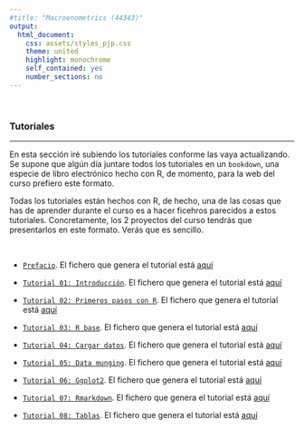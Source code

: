 ```yaml
---
#title: "Macroenometrics (44343)"
output:
  html_document:
    css: assets/styles_pjp.css
    theme: united
    highlight: monochrome 
    self_contained: yes
    number_sections: no
---
```


<br>

### Tutoriales

-------------------

En esta sección iré subiendo los tutoriales conforme las vaya actualizando. Se supone que algún día juntare todos los tutoriales en un `bookdown`, una especie de libro electrónico hecho con R, de momento, para la web del curso prefiero este formato.

Todas los tutoriales están hechos con R, de hecho, una de las cosas que has de aprender durante el curso es a hacer ficehros parecidos a estos tutoriales. Concretamente, los 2 proyectos del curso tendrás que presentarlos en este formato. Verás que es sencillo.

<br>

- [`Prefacio`](./tutoriales/tt_00_prefacio_v3.html){target="_blank"}. El fichero que genera el tutorial está [aquí](./tutoriales/tt_00_prefacio_v3.Rmd)


- [`Tutorial 01: Introducción`](./tutoriales/tt_01_introduccion_v4.html){target="_blank"}. El fichero que genera el tutorial está [aquí](./tutoriales/tt_01_introduccion_v4.Rmd)


- [`Tutorial 02: Primeros pasos con R`](./tutoriales/tt_02_primeros-pasos-con-R_v2.html){target="_blank"}. El fichero que genera el tutorial está [aquí](./tutoriales/tt_02_primeros-pasos-con-R_v2.Rmd)


- [`Tutorial 03: R base`](./tutoriales/tt_03_R-base_v5.html){target="_blank"}. El fichero que genera el tutorial está [aquí](./tutoriales/tt_03_R-base_v5.Rmd)


- [`Tutorial 04: Cargar datos`](./tutoriales/tt_04_cargar_datos_v8.html){target="_blank"}. El fichero que genera el tutorial está [aquí](./tutoriales/tt_04_cargar_datos_v8.Rmd)


- [`Tutorial 05: Data munging `](./tutoriales/tt_05_data_munging_v4.html){target="_blank"}. El fichero que genera el tutorial está [aquí](./tutoriales/tt_05_data_munging_v4.Rmd)


- [`Tutorial 06: Ggplot2 `](./tutoriales/tt_06_ggplot2_v7.html){target="_blank"}. El fichero que genera el tutorial está [aquí](./tutoriales/tt_06_ggplot2_v7.Rmd)


- [`Tutorial 07: Rmarkdown`](./tutoriales/tt_07_Rmarkdown_v3.html){target="_blank"}. El fichero que genera el tutorial está [aquí](./tutoriales/tt_07_Rmarkdown_v3.Rmd)


- [`Tutorial 08: Tablas`](./tutoriales/tt_08_tablas_v2.html){target="_blank"}. El fichero que genera el tutorial está [aquí](./tutoriales/tt_08_tablas_v2.Rmd)


<br><br>
